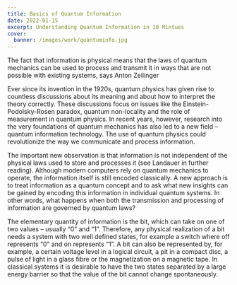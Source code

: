 ```yaml
---
title: Basics of Quantum Information
date: 2022-01-15
excerpt: Understanding Quantum Information in 10 Mintues
cover:
  banner: /images/work/quantuminfo.jpg
---
```


The fact that information is physical means that the laws of quantum mechanics can be used to process and transmit it in ways that are not possible with existing systems, says Anton Zeilinger

Ever since its invention in the 1920s, quantum physics has given rise to countless discussions about its meaning and about how to interpret the theory correctly. These discussions focus on issues like the Einstein-Podolsky-Rosen paradox, quantum non-locality and the role of measurement in quantum physics. In recent years, however, research into the very foundations of quantum mechanics has also led to a new field – quantum information technology. The use of quantum physics could revolutionize the way we communicate and process information.

The important new observation is that information is not independent of the physical laws used to store and processes it (see Landauer in further reading). Although modern computers rely on quantum mechanics to operate, the information itself is still encoded classically. A new approach is to treat information as a quantum concept and to ask what new insights can be gained by encoding this information in individual quantum systems. In other words, what happens when both the transmission and processing of information are governed by quantum laws?

The elementary quantity of information is the bit, which can take on one of two values – usually “0” and “1”. Therefore, any physical realization of a bit needs a system with two well defined states, for example a switch where off represents “0” and on represents “1”. A bit can also be represented by, for example, a certain voltage level in a logical circuit, a pit in a compact disc, a pulse of light in a glass fibre or the magnetization on a magnetic tape. In classical systems it is desirable to have the two states separated by a large energy barrier so that the value of the bit cannot change spontaneously.
